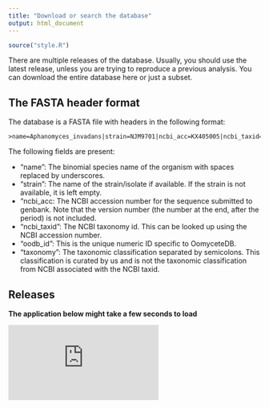 ```yaml
---
title: "Download or search the database"
output: html_document
---
```


```r
source("style.R")
```

There are multiple releases of the database.
Usually, you should use the latest release, unless you are trying to reproduce a previous analysis.
You can download the entire database here or just a subset.

## The FASTA header format

The database is a FASTA file with headers in the following format:

```
>name=Aphanomyces_invadans|strain=NJM9701|ncbi_acc=KX405005|ncbi_taxid=157072|oodb_id=13|taxonomy=cellular_organisms;Eukaryota;Stramenopiles;Oomycetes;Saprolegniales;Saprolegniaceae;Aphanomyces_invadans
```

The following fields are present:

* "name": The binomial species name of the organism with spaces replaced by underscores.
* "strain": The name of the strain/isolate if available. If the strain is not available, it is left empty.
* "ncbi_acc: The NCBI accession number for the sequence submitted to genbank. Note that the version number (the number at the end, after the period) is not included.
* "ncbi_taxid": The NCBI taxonomy id. This can be looked up using the NCBI accession number.
* "oodb_id": This is the unique numeric ID specific to OomyceteDB.
* "taxonomy": The taxonomic classification separated by semicolons. This classification is curated by us and is not the taxonomic classification from NCBI associated with the NCBI taxid.

## Releases

**The application below might take a few seconds to load**

<iframe class = "shiny_frame" src="http://oomy.cgrb.oregonstate.edu:3838/grunwald/OomyceteDB_dev/search" frameBorder="0">
</iframe>

